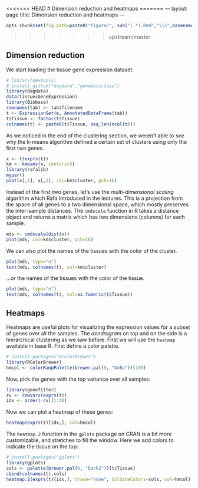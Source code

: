<<<<<<< HEAD
# Dimension reduction and heatmaps
=======
---
layout: page
title: Dimension reduction and heatmaps
---

```r
opts_chunk$set(fig.path=paste0("figure/", sub("(.*).Rmd","\\1",basename(knitr:::knit_concord$get('infile'))), "-"))
```
>>>>>>> upstream/master

## Dimension reduction

We start loading the tissue gene expression dataset:

```r
# library(devtools)
# install_github("dagdata","genomicsclass")
library(dagdata)
data(tissuesGeneExpression)
library(Biobase)
rownames(tab) <- tab$filename
t <- ExpressionSet(e, AnnotatedDataFrame(tab))
t$Tissue <- factor(t$Tissue)
colnames(t) <- paste0(t$Tissue, seq_len(ncol(t)))
```

As we noticed in the end of the clustering section, we weren't able to
*see* why the k-means algorithm defined a certain set of clusters
using only the first two genes.

```r
x <- t(exprs(t))
km <- kmeans(x, centers=3)
library(rafalib)
mypar()
plot(x[,1], x[,2], col=km$cluster, pch=16)
```

Instead of the first two genes, let's use the *multi-dimensional
scaling* algorithm which Rafa introduced in the lectures. This is a
projection from the space of all genes to a two dimensional space,
which mostly preserves the inter-sample distances. The `cmdscale`
function in R takes a distance object and returns a matrix which has
two dimensions (columns) for each sample.

```r
mds <- cmdscale(dist(x))
plot(mds, col=km$cluster, pch=16)
```

We can also plot the names of the tissues with the color of the cluster.

```r
plot(mds, type="n")
text(mds, colnames(t), col=km$cluster)
```

...or the names of the tissues with the color of the tissue.

```r
plot(mds, type="n")
text(mds, colnames(t), col=as.fumeric(t$Tissue))
```

## Heatmaps

Heatmaps are useful plots for visualizing the expression values for a
subset of genes over all the samples. The *dendrogram* on top and on
the side is a hierarchical clustering as we saw before. First we will
use the `heatmap` available in base R. First define a color palette.

```r
# install.packages("RColorBrewer")
library(RColorBrewer)
hmcol <- colorRampPalette(brewer.pal(9, "GnBu"))(100)
```

Now, pick the genes with the top variance over all samples:

```r
library(genefilter)
rv <- rowVars(exprs(t))
idx <- order(-rv)[1:40]
```

Now we can plot a heatmap of these genes:

```r
heatmap(exprs(t)[idx,], col=hmcol)
```

The `heatmap.2` function in the `gplots` package on CRAN is a bit more
customizable, and stretches to fill the window. Here we add colors to
indicate the tissue on the top:

```r
# install.packages("gplots")
library(gplots)
cols <- palette(brewer.pal(8, "Dark2"))[t$Tissue]
cbind(colnames(t),cols)
heatmap.2(exprs(t)[idx,], trace="none", ColSideColors=cols, col=hmcol)
```

